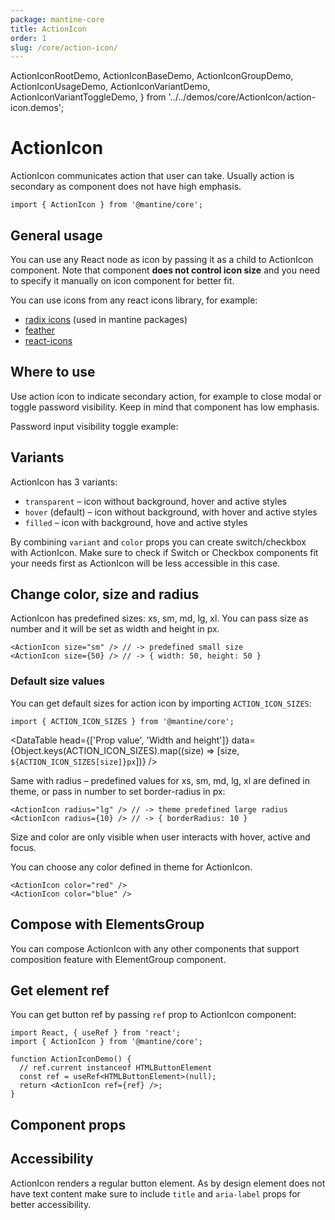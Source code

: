 ```yaml
---
package: mantine-core
title: ActionIcon
order: 1
slug: /core/action-icon/
---
```


  ActionIconRootDemo,
  ActionIconBaseDemo,
  ActionIconGroupDemo,
  ActionIconUsageDemo,
  ActionIconVariantDemo,
  ActionIconVariantToggleDemo,
} from '../../demos/core/ActionIcon/action-icon.demos';

# ActionIcon

ActionIcon communicates action that user can take.
Usually action is secondary as component does not have high emphasis.

<PageHeader
  source="mantine-core/src/ActionIcon/ActionIcon.tsx"
  docs="core/ActionIcon.mdx"
  package="@mantine/core"
/>

```tsx
import { ActionIcon } from '@mantine/core';
```

<ActionIconRootDemo />

## General usage

You can use any React node as icon by passing it as a child to ActionIcon component.
Note that component **does not control icon size** and you need to specify it manually on icon component for better fit.

You can use icons from any react icons library, for example:

- [radix icons](https://icons.modulz.app/) (used in mantine packages)
- [feather](https://feathericons.com/)
- [react-icons](https://react-icons.github.io/react-icons)

<ActionIconBaseDemo />

## Where to use

Use action icon to indicate secondary action, for example to close modal or toggle password visibility. Keep in mind that component has low emphasis.

Password input visibility toggle example:

<ActionIconUsageDemo />

## Variants

ActionIcon has 3 variants:

- `transparent` – icon without background, hover and active styles
- `hover` (default) – icon without background, with hover and active styles
- `filled` – icon with background, hove and active styles

<ActionIconVariantDemo />

By combining `variant` and `color` props you can create switch/checkbox with ActionIcon.
Make sure to check if <GatsbyLink to="/core/switch">Switch</GatsbyLink> or <GatsbyLink to="/core/checkbox">Checkbox</GatsbyLink> components
fit your needs first as ActionIcon will be less accessible in this case.

<ActionIconVariantToggleDemo />

## Change color, size and radius

ActionIcon has predefined sizes: xs, sm, md, lg, xl.
You can pass size as number and it will be set as width and height in px.

```tsx
<ActionIcon size="sm" /> // -> predefined small size
<ActionIcon size={50} /> // -> { width: 50, height: 50 }
```

### Default size values

You can get default sizes for action icon by importing `ACTION_ICON_SIZES`:

```tsx
import { ACTION_ICON_SIZES } from '@mantine/core';
```

<DataTable
  head={['Prop value', 'Width and height']}
  data={Object.keys(ACTION_ICON_SIZES).map((size) => [size, `${ACTION_ICON_SIZES[size]}px`])}
/>

Same with radius – predefined values for xs, sm, md, lg, xl are defined in <GatsbyLink to="/theming">theme</GatsbyLink>,
or pass in number to set border-radius in px:

```tsx
<ActionIcon radius="lg" /> // -> theme predefined large radius
<ActionIcon radius={10} /> // -> { borderRadius: 10 }
```

Size and color are only visible when user interacts with hover, active and focus.

You can choose any color defined in <GatsbyLink to="/theming">theme</GatsbyLink> for ActionIcon.

```tsx
<ActionIcon color="red" />
<ActionIcon color="blue" />
```

<ActionIconConfigurator />

## Compose with ElementsGroup

You can compose ActionIcon with any other components that support composition feature with <GatsbyLink to="/core/elements-group">ElementGroup</GatsbyLink> component.

<ActionIconGroupDemo />

## Get element ref

You can get button ref by passing `ref` prop to ActionIcon component:

```tsx
import React, { useRef } from 'react';
import { ActionIcon } from '@mantine/core';

function ActionIconDemo() {
  // ref.current instanceof HTMLButtonElement
  const ref = useRef<HTMLButtonElement>(null);
  return <ActionIcon ref={ref} />;
}
```

## Component props

<PropsTable component="ActionIcon" />

## Accessibility

ActionIcon renders a regular button element.
As by design element does not have text content
make sure to include `title` and `aria-label` props for better accessibility.
